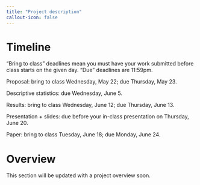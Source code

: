 ```yaml
---
title: "Project description"
callout-icon: false
---
```


# Timeline

"Bring to class" deadlines mean you must have your work submitted before class starts on the given day. "Due" deadlines are 11:59pm.

Proposal: bring to class Wednesday, May 22; due Thursday, May 23.

Descriptive statistics: due Wednesday, June 5.

Results: bring to class Wednesday, June 12; due Thursday, June 13.

Presentation + slides: due before your in-class presentation on Thursday, June 20.

Paper: bring to class Tuesday, June 18; due Monday, June 24.

# Overview

This section will be updated with a project overview soon. 
